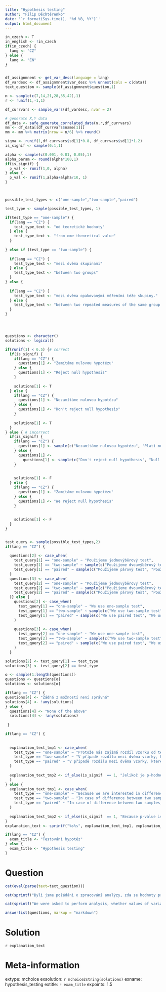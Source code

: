 ```yaml
---
title: "Hypothesis testing"
author: "Filip Děchtěrenko"
date: '`r format(Sys.time(), "%d %B, %Y")`'
output: html_document
---
```


```r
in_czech <- T
in_english <- !in_czech
if(in_czech) {
  lang <- "CZ"
} else {
  lang <- "EN"
}
```

```r

```


```r

df_assignmnent <- get_var_desc(language = lang)
df_vardesc <- df_assignmnent$var_desc %>% unnest(cols = c(data))
text_question <- sample(df_assignmnent$question,1)

n <- sample(c(7,14,21,28,35,42),1)
r <- runif(1,-1,1)

df_currvars <- sample_vars(df_vardesc, nvar = 2)

# generate X,Y data
df_data <- safe_generate_correlated_data(n,r,df_currvars)
mm <- df_data[[df_currvars$name[1]]] 
mm <- mm %>% matrix(nrow = n/6) %>% round()

sigma <- runif(1,df_currvars$sd[1]*0.8, df_currvars$sd[1]*1.2)
is_signif <- sample(0:1,1)

alpha <- sample(c(0.001, 0.01, 0.05),1)
alpha_param <- round(alpha*100,1)
if(is_signif) {
  p_val <- runif(1,0, alpha)
} else {
  p_val <- runif(1,alpha+alpha/10, 1)
}



possible_test_types <- c("one-sample","two-sample","paired")

test_type <- sample(possible_test_types, 1)

if(test_type == "one-sample") {
  if(lang == "CZ") {
    test_type_text <- "od teoretické hodnoty"
  } else {
    test_type_text <- "from ome theoretical value"
  }
  
} else if (test_type == "two-sample") {
  
  if(lang == "CZ") {
    test_type_text <- "mezi dvěma skupinami"
  } else {
    test_type_text <- "between two groups"
  }
} else {
  
  if(lang == "CZ") {
    test_type_text <- "mezi dvěma opakovanými měřeními téže skupiny."
  } else {
    test_type_text <- "between two repeated measures of the same group."
  }
}




questions <- character()
solutions <- logical()

if(runif(1) < 0.5) {# correct 
  if(is_signif) {
    if(lang == "CZ") {
      questions[1] <- "Zamítáme nulovou hypotézu"
    } else {
      questions[1] <- "Reject null hypothesis"
    }
    
    solutions[1] <- T
  } else {
    if(lang == "CZ") {
      questions[1] <- "Nezamítáme nulovou hypotézu"
    } else {
      questions[1] <- "Don't reject null hypothesis"
    }
    
    solutions[1] <- T
  }
} else { # incorrect
  if(is_signif) {
    if(lang == "CZ") {
      questions[1] <- sample(c("Nezamítáme nulovou hypotézu", "Platí nulová hypotéza", "Neplatí alternativní hypotéza"),1)
    } else {
      questions[1] <- 
        questions[1] <- sample(c("Don't reject null hypothesis", "Null hypothesis is true", "Alternative hypothesis is not true"),1)
    }
    
    
    solutions[1] <- F
  } else {
    if(lang == "CZ") {
      questions[1] <- "Zamítáme nulovou hypotézu"
    } else {
      questions[1] <- "We reject null hypothesis"
    }
    
    
    solutions[1] <- F
  }
}


test_query <- sample(possible_test_types,2)
if(lang == "CZ") {
  
  questions[2] <- case_when(
    test_query[1] == "one-sample" ~ "Použijeme jednovýběrový test",
    test_query[1] == "two-sample" ~ sample(c("Použijeme dvouvýběrový test", "Použijeme nepárový dvouvýběrový test", "Použijeme nepárový test s dvěma skupinami"),1),
    test_query[1] == "paired" ~ sample(c("Použijeme párový test", "Použijeme párový dvouvýběrový test", "Použijeme párový test s dvěma skupinami"),1)
  )
  questions[3] <- case_when(
    test_query[2] == "one-sample" ~ "Použijeme jednovýběrový test",
    test_query[2] == "two-sample" ~ sample(c("Použijeme dvouvýběrový test", "Použijeme nepárový dvouvýběrový test", "Použijeme nepárový test s dvěma skupinami"),1),
    test_query[2] == "paired" ~ sample(c("Použijeme párový test", "Použijeme párový dvouvýběrový test", "Použijeme párový test s dvěma skupinami"),1)
  )} else {
    questions[2] <- case_when(
      test_query[1] == "one-sample" ~ "We use one-sample test",
      test_query[1] == "two-sample" ~ sample(c("We use two-sample test", "We use non-paired two-sample test", "We use non-paired test with two groups"),1),
      test_query[1] == "paired" ~ sample(c("We use paired test", "We use paired two-sample test", "We use paired test with two groups"),1)
    )
    
    questions[3] <- case_when(
      test_query[2] == "one-sample" ~ "We use one-sample test",
      test_query[2] == "two-sample" ~ sample(c("We use two-sample test", "We use non-paired two-sample test", "We use non-paired test with two groups"),1),
      test_query[2] == "paired" ~ sample(c("We use paired test", "We use paired two-sample test", "We use paired test with two groups"),1)
    )
  }

solutions[2] <- test_query[1] == test_type
solutions[3] <- test_query[2] == test_type

o <- sample(1:length(questions))
questions <- questions[o]
solutions <- solutions[o]

if(lang == "CZ") {
questions[4] <- "Žádná z možností není správná"
solutions[4] <- !any(solutions)
} else {
  questions[4] <- "None of the above"
  solutions[4] <- !any(solutions)
 
 }

if(lang == "CZ") {
  
  
  explanation_text_tmp1 <- case_when(
    test_type == "one-sample" ~ "Protože nás zajímá rozdíl vzorku od teoretické hodnoty, použijeme jednovýběrový test. ",
    test_type == "two-sample" ~ "V případě rozdílu mezi dvěma vzorky, které jsou nezávislé, použijeme dvouvýběrový test. ",
    test_type == "paired" ~ "V případě rozdílu mezi dvěma vzorky, které jsou závislé (třeba měření před a po intervenci), použijeme párový test. "
  )
  
  explanation_text_tmp2 <- if_else(is_signif  == 1, "Jelikož je p-hodnota menší než hladina významnosti, můžeme zamítnout nulovou hypotézu ve prospěch alternativní.", "Jelikož je p-hodnota větší než hladina významnosti, nemůžeme zamítnout nulovou hypotézu ve prospěch alternativní. Pozor, neznamená to, že platí nulová hypotéza, pouze ji nemůžeme vyvrátit."
  )
} else {
  explanation_text_tmp1 <- case_when(
    test_type == "one-sample" ~ "Because we are interested in difference from theoretical value, we use one-sample test. ",
    test_type == "two-sample" ~ "In case of difference between two samples, which are independent, we use two sample test. ",
    test_type == "paired" ~ "In case of difference between two samples, which are dependent (such as measuring same group before and after measurement), we use paired test. "
  )
  
  explanation_text_tmp2 <- if_else(is_signif  == 1, "Because p-value is lower than significance level, we can reject null in favour of alternative.", "Because p-value is larger than significance level, we can't rejct null in favour of alternative.")
}
explanation_text <- sprintf("%s%s", explanation_text_tmp1, explanation_text_tmp2)

if(lang == "CZ") {
  exam_title <- "Testování hypotéz"
} else {
  exam_title <- "Hypothesis testing"
}
```



Question
========
```r
cat(eval(parse(text=text_question)))
```

```r
cat(sprintf("Byli jsme požádáni o zpracování analýzy, zda se hodnoty proměnné '%s' na nasbíraném vzorku liší %s. Pracujeme s hladinou významnosti %s%%. Získali jsme p-hodnotu rovnou %.3f. Které z následujících tvrzení platí?", df_currvars$name[1], test_type_text, alpha_param, p_val %>% round(3)))
```

```r
cat(sprintf("We were asked to perform analysis, whether values of variable '%s' from the sample differ %s. We work with significance level %s%%. We got p-value equal to %.3f. Which of the following statements holds?", df_currvars$name[1], test_type_text, alpha_param, p_val %>% round(3)))
```

```r
answerlist(questions, markup = "markdown")
```

Solution
========

`r explanation_text`

Meta-information
================
extype: mchoice
exsolution: `r mchoice2string(solutions)`
exname: hypothesis_testing
extitle: `r exam_title`
expoints: 1.5
